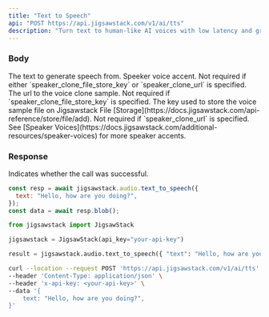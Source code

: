 ```yaml
---
title: "Text to Speech"
api: "POST https://api.jigsawstack.com/v1/ai/tts"
description: "Turn text to human-like AI voices with low latency and great quality."
---
```


### Body

<ParamField body="text" type="string">
  The text to generate speech from.
</ParamField>

<ParamField body="accent" type="string" default="en-US-male-1">
  Speeker voice accent. Not required if either `speaker_clone_file_store_key` or
  `speaker_clone_url` is specified.
</ParamField>

<ParamField body="speaker_clone_url" type="string">
  The url to the voice clone sample. Not required if
  `speaker_clone_file_store_key` is specified.
</ParamField>

<ParamField body="speaker_clone_file_store_key" type="string">
  The key used to store the voice sample file on Jigsawstack File
  [Storage](https://docs.jigsawstack.com/api-reference/store/file/add). Not
  required if `speaker_clone_url` is specified.
</ParamField>

<Info>
  See [Speaker
  Voices](https://docs.jigsawstack.com/additional-resources/speaker-voices) for
  more speaker accents.
</Info>

<Snippet file="header.mdx" />

### Response

<ResponseField name="success" type="boolean">
  Indicates whether the call was successful.
</ResponseField>

<RequestExample>

```javascript Javascript
const resp = await jigsawstack.audio.text_to_speech({
  text: "Hello, how are you doing?",
});
const data = await resp.blob();
```

```python Python
from jigsawstack import JigsawStack

jigsawstack = JigsawStack(api_key="your-api-key")

result = jigsawstack.audio.text_to_speech({ "text": "Hello, how are you doing?"})
```

```bash cURL
curl --location --request POST 'https://api.jigsawstack.com/v1/ai/tts' \
--header 'Content-Type: application/json' \
--header 'x-api-key: <your-api-key>' \
--data '{
    text: "Hello, how are you doing?",
}'
```

</RequestExample>

<ResponseExample>

</ResponseExample>
